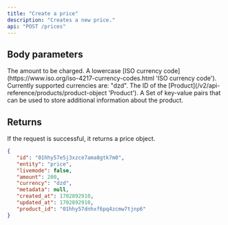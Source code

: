 ```yaml
---
title: "Create a price"
description: "Creates a new price."
api: "POST /prices"
---
```


## Body parameters

<ParamField body="amount" type="integer" required>
   The amount to be charged.
</ParamField>

<ParamField body="currency" type="string" required>
   A lowercase [ISO currency
   code](https://www.iso.org/iso-4217-currency-codes.html 'ISO currency code').
   Currently supported currencies are: "dzd".
</ParamField>

<ParamField body="product_id" type="string" required>
   The ID of the [Product](/v2/api-reference/products/product-object 'Product').
</ParamField>

<ParamField body="metadata" type="array">
   A Set of key-value pairs that can be used to store additional information
   about the product.
</ParamField>

## Returns

If the request is successful, it returns a price object.

<ResponseExample>

```json Response
{
   "id": "01hhy57e5j3xzce7ama8gtk7m0",
   "entity": "price",
   "livemode": false,
   "amount": 200,
   "currency": "dzd",
   "metadata": null,
   "created_at": 1702892910,
   "updated_at": 1702892910,
   "product_id": "01hhy57dnhxf6pq4zcmw7tjnp6"
}
```

</ResponseExample>
